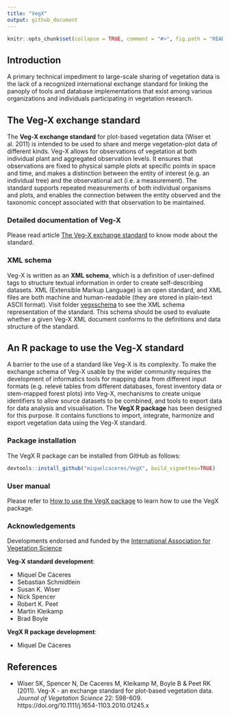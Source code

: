```yaml
---
title: "VegX"
output: github_document
---
```


```r

knitr::opts_chunk$set(collapse = TRUE, comment = "#>", fig.path = "README-")
```

## Introduction

A primary technical impediment to large-scale sharing of vegetation data is the lack of a recognized international exchange standard for linking the panoply of tools and database implementations that exist among various organizations and individuals participating in vegetation research. 

## The Veg-X exchange standard

The **Veg-X exchange standard** for plot-based vegetation data (Wiser et al. 2011) is intended to be used to share and merge vegetation-plot data of different kinds. Veg-X allows for observations of vegetation at both individual plant and aggregated observation levels. It ensures that observations are fixed to physical sample plots at specific points in space and time, and makes a distinction between the entity of interest (e.g. an individual tree) and the observational act (i.e. a measurement). The standard supports repeated measurements of both individual organisms and plots, and enables the connection between the entity observed and the taxonomic concept associated with that observation to be maintained.

### Detailed documentation of Veg-X

Please read article [The Veg-X exchange standard](https://miquelcaceres.github.io/VegX/articles/VegXStandard.html) to know mode about the standard.

### XML schema

Veg-X is written as an **XML schema**, which is a definition of user-defined tags to structure textual information in order to create self-describing datasets. XML (Extensible Markup Language) is an open standard, and XML files are both machine and human-readable (they are stored in plain-text ASCII format). Visit folder [vegxschema](https://github.com/miquelcaceres/VegX/tree/master/vegxschema) to see the XML schema representation of the standard. This schema should be used to evaluate whether a given Veg-X XML document conforms to the definitions and data structure of the standard.

## An R package to use the Veg-X standard

A barrier to the use of a standard like Veg-X is its complexity. To make the exchange schema of Veg-X usable by the wider community requires the development of informatics tools for mapping data from different input formats (e.g. relevé tables from different databases, forest inventory data or stem-mapped forest plots) into Veg-X, mechanisms to create unique identifiers to allow source datasets to be combined, and tools to export data for data analysis and visualisation. The **VegX R package** has been designed for this purpose. It contains functions to import, integrate, harmonize and export vegetation data using the Veg-X standard.

### Package installation

The VegX R package can be installed from GitHub as follows:

```r
devtools::install_github("miquelcaceres/VegX", build_vignettes=TRUE)
```

### User manual

Please refer to [How to use the VegX package](https://miquelcaceres.github.io/VegX/articles/PackageTutorial.html) to learn how to use the VegX package.


### Acknowledgements

Developments endorsed and funded by the [International Association for Vegetation Science](http://iavs.org/)

**Veg-X standard development**:

* Miquel De Cáceres
* Sebastian Schmidtlein
* Susan K. Wiser
* Nick Spencer
* Robert K. Peet
* Martin Kleikamp
* Brad Boyle

**VegX R package development**:

* Miquel De Cáceres



## References

+ Wiser SK, Spencer N, De Caceres M, Kleikamp M, Boyle B & Peet RK (2011). Veg-X - an exchange standard for plot-based vegetation data. *Journal of Vegetation Science* 22: 598-609. https://doi.org/10.1111/j.1654-1103.2010.01245.x

